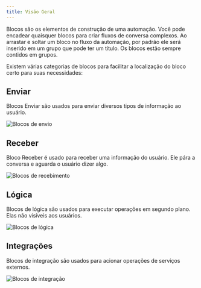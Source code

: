 ```yaml
---
title: Visão Geral
---
```


Blocos são os elementos de construção de uma automação. Você pode encadear quaisquer blocos para criar fluxos de conversa complexos. Ao arrastar e soltar um bloco no fluxo da automação, por padrão ele será inserido em um grupo que pode ter um título. Os blocos estão sempre contidos em grupos.

Existem várias categorias de blocos para facilitar a localização do bloco certo para suas necessidades:

## Enviar

Blocos Enviar são usados para enviar diversos tipos de informação ao usuário.

<Frame>
  <img
    src="/images/automation/blocks/output-blocks.png"
    alt="Blocos de envio"
    className="rounded-lg"
    width={350}
  />
</Frame>
<br/>

## Receber

Bloco Receber é usado para receber uma informação do usuário. Ele pára a conversa e aguarda o usuário dizer algo.

<Frame>
  <img
    src="/images/automation/blocks/inputs.png"
    alt="Blocos de recebimento"
    className="rounded-lg"
  />
</Frame>
<br/>

## Lógica

Blocos de lógica são usados para executar operações em segundo plano. Elas não visíveis aos usuários.

<Frame>
  <img
    src="/images/automation/blocks/logic-blocks.png"
    alt="Blocos de lógica"
    className="rounded-lg"
    width={350}
  />
</Frame>
<br/>

## Integrações

Blocos de integração são usados para acionar operações de serviços externos.

<Frame>
  <img
    src="/images/automation/blocks/integration-blocks.png"
    alt="Blocos de integração"
    className="rounded-lg"
    width={350}
  />
</Frame>
<br/><br/><br/><br/>